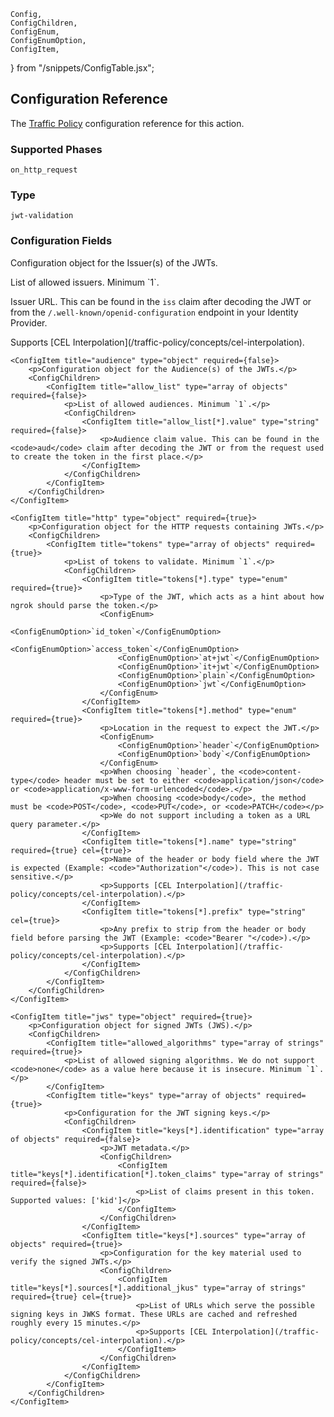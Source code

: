 
	Config,
	ConfigChildren,
	ConfigEnum,
	ConfigEnumOption,
	ConfigItem,
} from "/snippets/ConfigTable.jsx";

## Configuration Reference

The [Traffic Policy](/traffic-policy/) configuration
reference for this action.

### Supported Phases

`on_http_request`

### Type

`jwt-validation`

### Configuration Fields

<Config>
    <ConfigItem title="issuer" type="object" required={true}>
        <p>Configuration object for the Issuer(s) of the JWTs.</p>
        <ConfigChildren>
            <ConfigItem title="allow_list" type="array of objects" required={true}>
                <p>List of allowed issuers. Minimum `1`.</p>
                <ConfigChildren>
                    <ConfigItem title="allow_list[*].value" type="string" required={true} cel={true}>
                        <p>Issuer URL. This can be found in the <code>iss</code> claim after decoding the JWT or from the <code>/.well-known/openid-configuration</code> endpoint in your Identity Provider.</p>
                        <p>Supports [CEL Interpolation](/traffic-policy/concepts/cel-interpolation).</p>
                    </ConfigItem>
                </ConfigChildren>
            </ConfigItem>
        </ConfigChildren>
    </ConfigItem>

    <ConfigItem title="audience" type="object" required={false}>
        <p>Configuration object for the Audience(s) of the JWTs.</p>
        <ConfigChildren>
            <ConfigItem title="allow_list" type="array of objects" required={false}>
                <p>List of allowed audiences. Minimum `1`.</p>
                <ConfigChildren>
                    <ConfigItem title="allow_list[*].value" type="string" required={false}>
                        <p>Audience claim value. This can be found in the <code>aud</code> claim after decoding the JWT or from the request used to create the token in the first place.</p>
                    </ConfigItem>
                </ConfigChildren>
            </ConfigItem>
        </ConfigChildren>
    </ConfigItem>

    <ConfigItem title="http" type="object" required={true}>
        <p>Configuration object for the HTTP requests containing JWTs.</p>
        <ConfigChildren>
            <ConfigItem title="tokens" type="array of objects" required={true}>
                <p>List of tokens to validate. Minimum `1`.</p>
                <ConfigChildren>
                    <ConfigItem title="tokens[*].type" type="enum" required={true}>
                        <p>Type of the JWT, which acts as a hint about how ngrok should parse the token.</p>
                        <ConfigEnum>
                            <ConfigEnumOption>`id_token`</ConfigEnumOption>
                            <ConfigEnumOption>`access_token`</ConfigEnumOption>
                            <ConfigEnumOption>`at+jwt`</ConfigEnumOption>
                            <ConfigEnumOption>`it+jwt`</ConfigEnumOption>
                            <ConfigEnumOption>`plain`</ConfigEnumOption>
                            <ConfigEnumOption>`jwt`</ConfigEnumOption>
                        </ConfigEnum>
                    </ConfigItem>
                    <ConfigItem title="tokens[*].method" type="enum" required={true}>
                        <p>Location in the request to expect the JWT.</p>
                        <ConfigEnum>
                            <ConfigEnumOption>`header`</ConfigEnumOption>
                            <ConfigEnumOption>`body`</ConfigEnumOption>
                        </ConfigEnum>
                        <p>When choosing `header`, the <code>content-type</code> header must be set to either <code>application/json</code> or <code>application/x-www-form-urlencoded</code>.</p>
                        <p>When choosing <code>body</code>, the method must be <code>POST</code>, <code>PUT</code>, or <code>PATCH</code></p>
                        <p>We do not support including a token as a URL query parameter.</p>
                    </ConfigItem>
                    <ConfigItem title="tokens[*].name" type="string" required={true} cel={true}>
                        <p>Name of the header or body field where the JWT is expected (Example: <code>"Authorization"</code>). This is not case sensitive.</p>
                        <p>Supports [CEL Interpolation](/traffic-policy/concepts/cel-interpolation).</p>
                    </ConfigItem>
                    <ConfigItem title="tokens[*].prefix" type="string" cel={true}>
                        <p>Any prefix to strip from the header or body field before parsing the JWT (Example: <code>"Bearer "</code>).</p>
                        <p>Supports [CEL Interpolation](/traffic-policy/concepts/cel-interpolation).</p>
                    </ConfigItem>
                </ConfigChildren>
            </ConfigItem>
        </ConfigChildren>
    </ConfigItem>

    <ConfigItem title="jws" type="object" required={true}>
        <p>Configuration object for signed JWTs (JWS).</p>
        <ConfigChildren>
            <ConfigItem title="allowed_algorithms" type="array of strings" required={true}>
                <p>List of allowed signing algorithms. We do not support <code>none</code> as a value here because it is insecure. Minimum `1`.</p>
            </ConfigItem>
            <ConfigItem title="keys" type="array of objects" required={true}>
                <p>Configuration for the JWT signing keys.</p>
                <ConfigChildren>
                    <ConfigItem title="keys[*].identification" type="array of objects" required={false}>
                        <p>JWT metadata.</p>
                        <ConfigChildren>
                            <ConfigItem title="keys[*].identification[*].token_claims" type="array of strings" required={false}>
                                <p>List of claims present in this token. Supported values: ['kid']</p>
                            </ConfigItem>
                        </ConfigChildren>
                    </ConfigItem>
                    <ConfigItem title="keys[*].sources" type="array of objects" required={true}>
                        <p>Configuration for the key material used to verify the signed JWTs.</p>
                        <ConfigChildren>
                            <ConfigItem title="keys[*].sources[*].additional_jkus" type="array of strings" required={true} cel={true}>
                                <p>List of URLs which serve the possible signing keys in JWKS format. These URLs are cached and refreshed roughly every 15 minutes.</p>
                                <p>Supports [CEL Interpolation](/traffic-policy/concepts/cel-interpolation).</p>
                            </ConfigItem>
                        </ConfigChildren>
                    </ConfigItem>
                </ConfigChildren>
            </ConfigItem>
        </ConfigChildren>
    </ConfigItem>

</Config>
